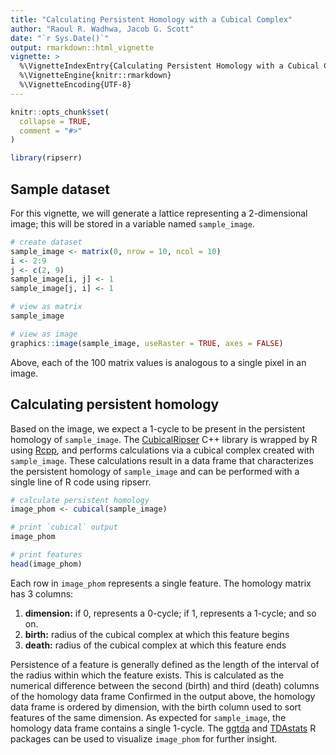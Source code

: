 ```yaml
---
title: "Calculating Persistent Homology with a Cubical Complex"
author: "Raoul R. Wadhwa, Jacob G. Scott"
date: "`r Sys.Date()`"
output: rmarkdown::html_vignette
vignette: >
  %\VignetteIndexEntry{Calculating Persistent Homology with a Cubical Complex}
  %\VignetteEngine{knitr::rmarkdown}
  %\VignetteEncoding{UTF-8}
---
```


```r
knitr::opts_chunk$set(
  collapse = TRUE,
  comment = "#>"
)
```

```r
library(ripserr)
```

## Sample dataset

For this vignette, we will generate a lattice representing a 2-dimensional image; this will be stored in a variable named `sample_image`.

```r
# create dataset
sample_image <- matrix(0, nrow = 10, ncol = 10)
i <- 2:9
j <- c(2, 9)
sample_image[i, j] <- 1
sample_image[j, i] <- 1

# view as matrix
sample_image

# view as image
graphics::image(sample_image, useRaster = TRUE, axes = FALSE)
```

Above, each of the 100 matrix values is analogous to a single pixel in an image.

## Calculating persistent homology

Based on the image, we expect a 1-cycle to be present in the persistent homology of `sample_image`.
The [CubicalRipser](https://arxiv.org/abs/2005.12692) C++ library is wrapped by R using [Rcpp](https://CRAN.R-project.org/package=Rcpp), and performs calculations via a cubical complex created with `sample_image`.
These calculations result in a data frame that characterizes the persistent homology of `sample_image` and can be performed with a single line of R code using ripserr.

```r
# calculate persistent homology
image_phom <- cubical(sample_image)

# print `cubical` output
image_phom

# print features
head(image_phom)
```

Each row in `image_phom` represents a single feature.
The homology matrix has 3 columns:

1. **dimension:** if 0, represents a 0-cycle; if 1, represents a 1-cycle; and so on.
1. **birth:** radius of the cubical complex at which this feature begins
1. **death:** radius of the cubical complex at which this feature ends

Persistence of a feature is generally defined as the length of the interval of the radius within which the feature exists.
This is calculated as the numerical difference between the second (birth) and third (death) columns of the homology data frame
Confirmed in the output above, the homology data frame is ordered by dimension, with the birth column used to sort features of the same dimension.
As expected for `sample_image`, the homology data frame contains a single 1-cycle.
The [ggtda](https://CRAN.R-project.org/package=ggtda) and [TDAstats](https://CRAN.R-project.org/package=TDAstats) R packages can be used to visualize `image_phom` for further insight.
